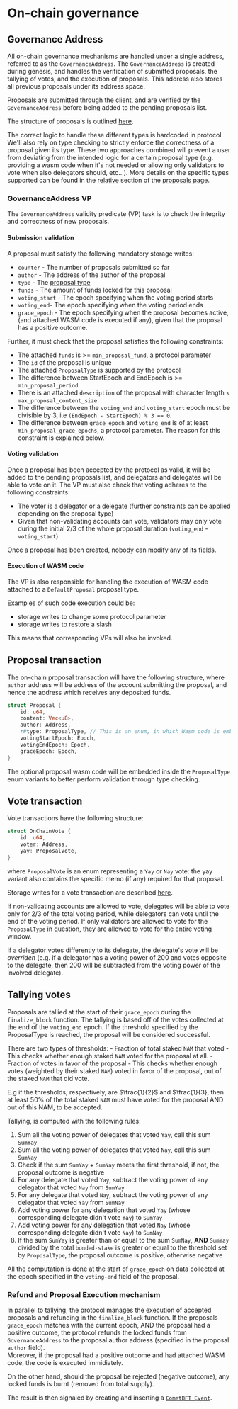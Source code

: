 
# On-chain governance

## Governance Address

All on-chain governance mechanisms are handled under a single address, referred to as the `GovernanceAddress`.
The `GovernanceAddress` is created during genesis, and handles the verification of submitted proposals, the tallying of votes, and the execution of proposals.
This address also stores all previous proposals under its address space.

Proposals are submitted through the client, and are verified by the `GovernanceAddress` before being added to the pending proposals list.

The structure of proposals is outlined [here](./proposal.md).


The correct logic to handle these different types is hardcoded in protocol. 
We'll also rely on type checking to strictly enforce the correctness of a proposal given its type. 
These two approaches combined will prevent a user from deviating from the intended logic for a certain proposal type (e.g. providing a wasm code when it's not needed or allowing only validators to vote when also delegators should, etc...). 
More details on the specific types supported can be found in the [relative](#supported-proposal-types) section of the [proposals page](./proposal.md).


### GovernanceAddress VP

The `GovernanceAddress` validity predicate (VP) task is to check the integrity and correctness of new proposals. 

#### Submission validation
A proposal must satisfy the following mandatory storage writes:

- `counter` - The number of proposals submitted so far
- `author` - The address of the author of the proposal
- `type` - The [proposal type](./proposal.md#supported-proposal-types)
- `funds` - The amount of funds locked for this proposal
- `voting_start` - The epoch specifying when the voting period starts
- `voting_end`- The epoch specifying when the voting period ends
- `grace_epoch` - The epoch specifying when the proposal becomes active, (and attached WASM code is executed if any), given that the proposal has a positive outcome.

Further, it must check that the proposal satisfies the following constraints:
- The attached `funds` is >= `min_proposal_fund`, a protocol parameter
- The `id` of the proposal is unique
- The attached `ProposalType` is supported by the protocol
- The difference between StartEpoch and EndEpoch is >= `min_proposal_period`
- There is an attached `description` of the proposal with character length < `max_proposal_content_size`
- The difference between the `voting_end` and `voting_start` epoch must be divisible by 3, i.e `(EndEpoch - StartEpoch) % 3 == 0`.
- The difference between `grace_epoch` and `voting_end` is of at least `min_proposal_grace_epochs`, a protocol parameter.
The reason for this constraint is explained below. 

#### Voting validation

Once a proposal has been accepted by the protocol as valid, it will be added to the pending proposals list, and delegators and delegates will be able to vote on it.
The VP must also check that voting adheres to the following constraints:

- The voter is a delegator or a delegate (further constraints can be applied depending on the proposal type)
- Given that non-validating accounts can vote, validators may only vote during the initial 2/3 of the whole proposal duration (`voting_end` - `voting_start`)

Once a proposal has been created, nobody can modify any of its fields.

#### Execution of WASM code

The VP is also responsible for handling the execution of WASM code attached to a `DefaultProposal` proposal type.

Examples of such code execution could be:
- storage writes to change some protocol parameter
- storage writes to restore a slash

This means that corresponding VPs will also be invoked.

## Proposal transaction

The on-chain proposal transaction will have the following structure, where `author` address will be address of the account submitting the proposal, and hence the address which receives any deposited funds.

```rust
struct Proposal {
    id: u64,
    content: Vec<u8>,
    author: Address,
    r#type: ProposalType, // This is an enum, in which Wasm code is embedded for DefaultProposal
    votingStartEpoch: Epoch,
    votingEndEpoch: Epoch,
    graceEpoch: Epoch,
}
```

The optional proposal wasm code will be embedded inside the `ProposalType` enum variants to better perform validation through type checking.

## Vote transaction

Vote transactions have the following structure:

```rust
struct OnChainVote {
    id: u64,
    voter: Address,
    yay: ProposalVote,
}
```
where `ProposalVote` is an enum representing a `Yay` or `Nay` vote: the yay variant also contains the specific memo (if any) required for that proposal.

Storage writes for a vote transaction are described [here](./storage.md#votes).

If non-validating accounts are allowed to vote, delegates will be able to vote only for 2/3 of the total voting period, while delegators can vote until the end of the voting period. 
If only validators are allowed to vote for the `ProposalType` in question, they are allowed to vote for the entire voting window.

If a delegator votes differently to its delegate, the delegate's vote will be *overriden* 
(e.g. if a delegator has a voting power of 200 and votes opposite to the delegate, then 200 will be subtracted from the voting power of the involved delegate).


## Tallying votes

Proposals are tallied at the start of their `grace_epoch` during the `finalize_block` function.
The tallying is based off of the votes collected at the end of the `voting_end` epoch.
If the threshold specified by the ProposalType is reached, the proposal will be considered successful.

There are two types of thresholds:
    - Fraction of total staked `NAM` that voted - This checks whether enough staked `NAM` voted for the proposal at all.
    - Fraction of votes in favor of the proposal - This checks whether enough votes (weighted by their staked `NAM`) voted in favor of the proposal, out of the staked `NAM` that did vote.

E.g if the thresholds, respectively, are $\frac{1}{2}$ and $\frac{1}{3}, then at least 50% of the total staked `NAM` must have voted for the proposal AND out of this NAM, to be accepted.

Tallying, is computed with the following rules:

<Steps>

1. Sum all the voting power of delegates that voted `Yay`, call this sum `SumYay`
2. Sum all the voting power of delegates that voted `Nay`, call this sum `SumNay`
3. Check if the sum `SumYay` + `SumNay` meets the first threshold, if not, the proposal outcome is negative
3. For any delegate that voted `Yay`, subtract the voting power of any delegator that voted `Nay` from `SumYay`
4. For any delegate that voted `Nay`, subtract the voting power of any delegator that voted `Yay` from `SumNay`
5. Add voting power for any delegation that voted `Yay` (whose corresponding delegate didn't vote `Yay`) to `SumYay`
6. Add voting power for any delegation that voted `Nay` (whose corresponding delegate didn't vote `Nay`) to `SumNay`
7. If the sum `SumYay` is greater than or equal to the sum `SumNay`, **AND** `SumYay` divided by the total `bonded-stake` is greater or equal to the threshold set by `ProposalType`, the proposal outcome is positive, otherwise negative

</Steps>

All the computation is done at the start of `grace_epoch` on data collected at the epoch specified in the `voting-end` field of the proposal.


### Refund and Proposal Execution mechanism

In parallel to tallying, the protocol manages the execution of accepted proposals and refunding in the `finalize_block` function. 
If the proposals `grace_epoch` matches with the current epoch, AND the proposal had a positive outcome, the protocol refunds the locked funds from `GovernanceAddress` to the proposal author address (specified in the proposal `author` field).  
Moreover, if the proposal had a positive outcome and had attached WASM code, the code is executed immidiately.

On the other hand, should the proposal be rejected (negative outcome), any locked funds is burnt (removed from total supply).

The result is then signaled by creating and inserting a [`CometBFT Event`](https://github.com/cometbft/cometbft/blob/main/spec/abci/abci%2B%2B_basic_concepts.md#events).
